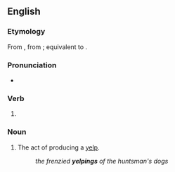 ==English==

===Etymology===
From {{inh|en|enm|yelpinge}}, from {{inh|en|ang|ġilping}}; equivalent to {{af|en|yelp|-ing}}.

===Pronunciation===
* {{IPA|/ˈjɛlpɪŋ/|lang=en}}

===Verb===
{{head|en|verb form}}

# {{present participle of|yelp|lang=en|nocat=1}}

===Noun===
{{en-noun}}

# The act of producing a [[yelp]].
#: ''the frenzied '''yelpings''' of the huntsman's dogs''